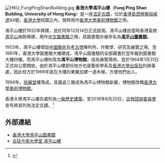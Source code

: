 [[File:HKU_FungPingShanBuilding.jpg|thumb]]
'''香港大學馮平山樓'''（'''Fung Ping Shan Building, University of Hong Kong'''）是一座[[法定古蹟|法定古蹟]]，位於[[香港島|香港島]][[西營盤|西營盤]][[般咸道|般咸道]]94號，[[香港大學|香港大學]]校園之內，現時用作[[香港大學美術博物館|香港大學美術博物館]]之用。

馮平山樓於1932年興建，並於同年12月14日正式啟用。馮平山樓由當時香港富商[[馮平山|馮平山]]捐款興建，用作[[中文|中文]][[圖書館|圖書館]]之用，該圖書館亦被命名為'''[[香港大學馮平山圖書館|馮平山圖書館]]'''。

1953年，馮平山樓增設[[中國藝術|中國藝術]]及[[考古學|考古學]]陳列所，作教學、研究及展覽之用。至1961年，香港大學圖書館大樓建成，馮平山圖書館的全部藏書於翌年搬到圖書館大樓四樓。而馮平山樓則改為'''馮平山博物館'''，成為展覽場地，並於1964年1月31日正式向公眾開放。由於馮平山樓部份地方也是藝術學系及[[香港大學出版社|香港大學出版社]]的辦事處，因此校方於1969年底在大樓的東翼加建一道木梯，方便他們出入。

1994年，[[徐展堂|徐展堂]]樓落成，其最底三層成為馮平山博物館新翼，博物館改稱[[香港大學美術博物館|香港大學美術博物館]]。

香港大學馮平山樓先被列為[[一級歷史建築|一級歷史建築]]，至2018年6月20日，[[古物諮詢委員會|古物諮詢委員會]]宣布將其列為法定古蹟。<ref>{{Cite web|url=http://news.rthk.hk/rthk/ch/component/k2/1402928-20180621.htm|title=港大馮平山樓儀禮堂及梅堂列為法定古蹟|accessdate=2018-06-21|author=|date=|publisher=香港電台|archive-date=2018-06-21|archive-url=https://web.archive.org/web/20180621194215/http://news.rthk.hk/rthk/ch/component/k2/1402928-20180621.htm|dead-url=no}}</ref>

==外部連結==
*[http://lib.hku.hk/fpslib/index.html 香港大學馮平山圖書館] {{Wayback|url=http://lib.hku.hk/fpslib/index.html |date=20080713054928 }}
*[http://www.e123.hk/ElderlyPro/details/24161/66/ 古往今來大學堂 馮平山樓] {{Wayback|url=http://www.e123.hk/ElderlyPro/details/24161/66/ |date=20131227152217 }}

{{香港大學|馮}}
{{香港法定古蹟}}

{{HK-buil-stub}}